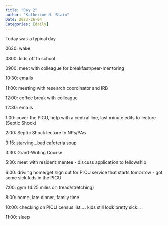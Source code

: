 ```yaml
---
title: "Day 2"
author: "Katherine N. Slain"
Date: 2023-26-04
Categories: [daily]
---
```


Today was a typical day

0630: wake

0800: kids off to school

0900: meet with colleague for breakfast/peer-mentoring

10:30: emails

11:00: meeting with research coordinator and IRB

12:00: coffee break with colleague

12:30: emails

1:00: cover the PICU, help with a central line, last minute edits to lecture (Septic Shock)

2:00: Septic Shock lecture to NPs/PAs

3:15: starving...bad cafeteria soup

3:30: Grant-Writing Course

5:30: meet with resident mentee - discuss application to fellowship

6:00: driving home/get sign out for PICU service that starts tomorrow - got some sick kids in the PICU

7:00: gym (4.25 miles on tread/stretching)

8:00: home, late dinner, family time

10:00: checking on PICU census list.... kids still look pretty sick....

11:00: sleep
